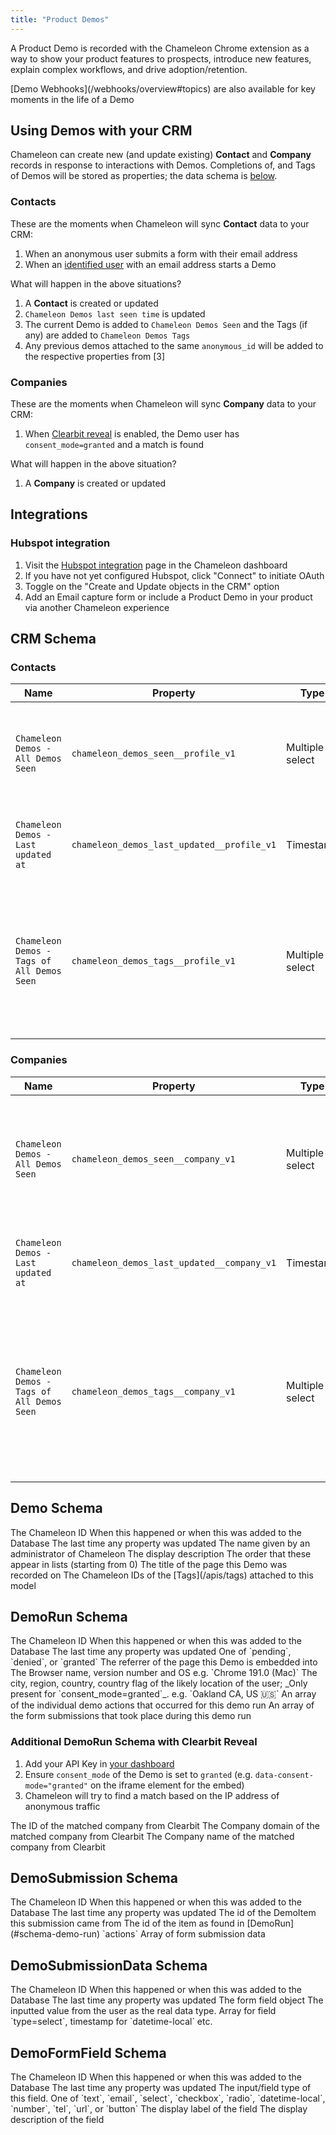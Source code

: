 ```yaml
---
title: "Product Demos"
---
```


A Product Demo is recorded with the Chameleon Chrome extension as a way to show your product features to prospects, introduce
new features, explain complex workflows, and drive adoption/retention.

<Info>
[Demo Webhooks](/webhooks/overview#topics) are also available for key moments in the life of a Demo
</Info>

## Using Demos with your CRM

Chameleon can create new (and update existing) **Contact** and **Company** records in response to interactions with Demos.
Completions of, and Tags of Demos will be stored as properties; the data schema is [below](#schema-crm).

### Contacts

These are the moments when Chameleon will sync **Contact** data to your CRM:

1. When an anonymous user submits a form with their email address
2. When an [identified user](/js/demos#mode-profile) with an email address starts a Demo

What will happen in the above situations?

1. A **Contact** is created or updated
2. `Chameleon Demos last seen time` is updated
3. The current Demo is added to `Chameleon Demos Seen` and the Tags (if any) are added to `Chameleon Demos Tags`
4. Any previous demos attached to the same `anonymous_id` will be added to the respective properties from [3]

### Companies

These are the moments when Chameleon will sync **Company** data to your CRM:

1. When [Clearbit reveal](https://app.chameleon.io/integrations/clearbit) is enabled, the Demo user has `consent_mode=granted` and a match is found

What will happen in the above situation?

1. A **Company** is created or updated

## Integrations

### Hubspot integration

1. Visit the [Hubspot integration](https://app.chameleon.io/integrations/hubspot) page in the Chameleon dashboard
2. If you have not yet configured Hubspot, click "Connect" to initiate OAuth
3. Toggle on the "Create and Update objects in the CRM" option
4. Add an Email capture form or include a Product Demo in your product via another Chameleon experience

## CRM Schema

### Contacts

| Name                                       | Property                                   | Type             | Description                                                                                              |
|--------------------------------------------|--------------------------------------------|------------------|----------------------------------------------------------------------------------------------------------|
| `Chameleon Demos - All Demos Seen`         | `chameleon_demos_seen__profile_v1`         | Multiple select  | A multi-checkbox of the Chameleon Demos that this Contact has seen                                       |
| `Chameleon Demos - Last updated at`        | `chameleon_demos_last_updated__profile_v1` | Timestamp        | The last time any Demo/Tag was added to this Contact                                                     |
| `Chameleon Demos - Tags of All Demos Seen` | `chameleon_demos_tags__profile_v1`         | Multiple select  | A multi-checkbox of the Chameleon Tags that were attached to all of the Demos that this Contact has seen |

### Companies

| Name                                       | Property                                   | Type             | Description                                                                                                                   |
|--------------------------------------------|--------------------------------------------|------------------|-------------------------------------------------------------------------------------------------------------------------------|
| `Chameleon Demos - All Demos Seen`         | `chameleon_demos_seen__company_v1`         | Multiple select  | A multi-checkbox of the Chameleon Demos that all of the Contacts have collectively seen                                       |
| `Chameleon Demos - Last updated at`        | `chameleon_demos_last_updated__company_v1` | Timestamp        | The last time any Demo/Tag was added to this Company                                                                          |
| `Chameleon Demos - Tags of All Demos Seen` | `chameleon_demos_tags__company_v1`         | Multiple select  | A multi-checkbox of the Chameleon Tags that were attached to all of the Demos that all of the Contacts have collectively seen |

## Demo Schema

<ResponseField name="id" type="string">
  The Chameleon ID
</ResponseField>

<ResponseField name="created_at" type="timestamp">
  When this happened or when this was added to the Database
</ResponseField>

<ResponseField name="updated_at" type="timestamp">
  The last time any property was updated
</ResponseField>

<ResponseField name="name" type="string">
  The name given by an administrator of Chameleon
</ResponseField>

<ResponseField name="description" type="string">
  The display description
</ResponseField>

<ResponseField name="position" type="string">
  The order that these appear in lists (starting from 0)
</ResponseField>

<ResponseField name="page_title" type="string">
  The title of the page this Demo was recorded on
</ResponseField>

<ResponseField name="tag_ids" type="array<string>">
  The Chameleon IDs of the [Tags](/apis/tags) attached to this model
</ResponseField>

## DemoRun Schema

<ResponseField name="id" type="string">
  The Chameleon ID
</ResponseField>

<ResponseField name="created_at" type="timestamp">
  When this happened or when this was added to the Database
</ResponseField>

<ResponseField name="updated_at" type="timestamp">
  The last time any property was updated
</ResponseField>

<ResponseField name="consent_mode" type="string">
  One of `pending`, `denied`, or `granted`
</ResponseField>

<ResponseField name="referrer" type="string">
  The referrer of the page this Demo is embedded into
</ResponseField>

<ResponseField name="created_what" type="string">
  The Browser name, version number and OS e.g. `Chrome 191.0 (Mac)`
</ResponseField>

<ResponseField name="created_where" type="string">
  The city, region, country, country flag of the likely location of the user; _Only present for `consent_mode=granted`_. e.g. `Oakland CA, US 🇺🇸`
</ResponseField>

<ResponseField name="actions" type="array<DemoAction>">
  An array of the individual demo actions that occurred for this demo run
</ResponseField>

<ResponseField name="submissions" type="array<DemoSubmission>">
  An array of the form submissions that took place during this demo run
</ResponseField>

### Additional DemoRun Schema with Clearbit Reveal

1. Add your API Key in [your dashboard](https://app.chameleon.io/integrations/clearbit)
2. Ensure `consent_mode` of the Demo is set to `granted` (e.g. `data-consent-mode="granted"` on the iframe element for the embed)
3. Chameleon will try to find a match based on the IP address of anonymous traffic

<ResponseField name="clearbit_uid" type="string">
  The ID of the matched company from Clearbit
</ResponseField>

<ResponseField name="reveal_domain" type="string">
  The Company domain of the matched company from Clearbit
</ResponseField>

<ResponseField name="reveal_name" type="string">
  The Company name of the matched company from Clearbit
</ResponseField>

## DemoSubmission Schema

<ResponseField name="id" type="string">
  The Chameleon ID
</ResponseField>

<ResponseField name="created_at" type="timestamp">
  When this happened or when this was added to the Database
</ResponseField>

<ResponseField name="updated_at" type="timestamp">
  The last time any property was updated
</ResponseField>

<ResponseField name="step_id" type="string">
  The id of the DemoItem this submission came from
</ResponseField>

<ResponseField name="action_id" type="string">
  The id of the item as found in [DemoRun](#schema-demo-run) `actions`
</ResponseField>

<ResponseField name="data" type="array<DemoSubmissionData>">
  Array of form submission data
</ResponseField>

## DemoSubmissionData Schema

<ResponseField name="id" type="string">
  The Chameleon ID
</ResponseField>

<ResponseField name="created_at" type="timestamp">
  When this happened or when this was added to the Database
</ResponseField>

<ResponseField name="updated_at" type="timestamp">
  The last time any property was updated
</ResponseField>

<ResponseField name="field" type="DemoFormField">
  The form field object
</ResponseField>

<ResponseField name="value" type="string | array | number | timestamp">
  The inputted value from the user as the real data type. Array for field `type=select`, timestamp for `datetime-local` etc.
</ResponseField>

## DemoFormField Schema

<ResponseField name="id" type="string">
  The Chameleon ID
</ResponseField>

<ResponseField name="created_at" type="timestamp">
  When this happened or when this was added to the Database
</ResponseField>

<ResponseField name="updated_at" type="timestamp">
  The last time any property was updated
</ResponseField>

<ResponseField name="type" type="string">
  The input/field type of this field. One of `text`, `email`, `select`, `checkbox`, `radio`, `datetime-local`, `number`, `tel`, `url`, or `button`
</ResponseField>

<ResponseField name="name" type="string">
  The display label of the field
</ResponseField>

<ResponseField name="description" type="string">
  The display description of the field
</ResponseField>